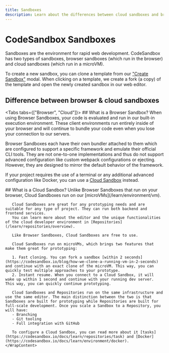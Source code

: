 ```yaml
---
title: Sandboxes
description: Learn about the differences between cloud sandboxes and browser sandboxes
---
```



# CodeSandbox Sandboxes

Sandboxes are the environment for rapid web development. CodeSandbox has two types of sandboxes, browser sandboxes (which run in the browser) and cloud sandboxes (which run in a microVM).

To create a new sandbox, you can clone a template from our ["Create Sandbox"](https://codesandbox.io/s) modal. When clicking on a template, we create a fork (a copy) of the template and open the newly created sandbox in our web editor.

## Difference between browser & cloud sandboxes

<Tabs tabs={["Browser", "Cloud"]}>
<WrapContent>
    ## What is a Browser Sandbox?
      When using Browser Sandboxes, your code is evaluated and run in our built-in
execution environment. These client environments run entirely inside of your browser and will continue to
bundle your code even when you lose your connection to our servers.

Browser Sandboxes each have their own bundler attached to them which are
configured to support a specific framework and emulate their official CLI tools.
They are not one-to-one implementations and thus do not support advanced
configuration like custom webpack configurations or ejecting. However, they are
designed to mirror the default behavior of the framework.

If your project requires the use of a terminal or any additional advanced configuration like Docker, you can use a [Cloud Sandbox](/learn/sandboxes/overview?tab=cloud) instead.

</WrapContent>
<WrapContent> 
## What is a Cloud Sandbox?
Unlike Browser Sandboxes that run on your browser, Cloud Sandboxes run on our [microVMs](/learn/environment/vm).

       Cloud Sandboxes are great for any prototyping needs and are suitable for any type of project. They can run both backend and frontend services.
       You can learn more about the editor and the unique functionalities of the cloud developer environment in [Repositories](/learn/repositories/overview).

       Like Browser Sandboxes, Cloud Sandboxes are free to use.

       Cloud Sandboxes run on microVMs, which brings two features that make them great for prototyping:

       1. Fast cloning. You can fork a sandbox [within 2 seconds](https://codesandbox.io/blog/how-we-clone-a-running-vm-in-2-seconds) and continue with an exact clone of the microVM. This way, you can quickly test multiple approaches to your prototype.
       2. Instant resume. When you connect to a Cloud Sandbox, it will wake up within 1 second and continue with your running dev server. This way, you can quickly continue prototyping.

       Cloud Sandboxes and Repositories run on the same infrastructure and use the same editor. The main distinction between the two is that Sandboxes are built for prototyping while Repositories are built for full-scale development. Once you scale a Sandbox to a Repository, you will have:
       - Branching
       - Git tooling
       - Full integration with GitHub

       To configure a Cloud Sandbox, you can read more about it [tasks](https://codesandbox.io/docs/learn/repositories/task) and [Docker](https://codesandbox.io/docs/learn/environment/docker).
    </WrapContent>

</Tabs>